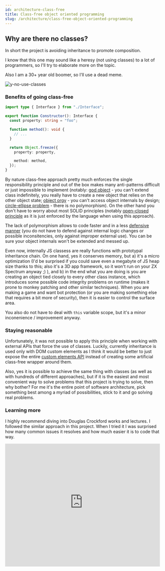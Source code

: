 ```yaml
---
id: architecture-class-free
title: Class-free object oriented programming
slug: /architecture/class-free-object-oriented-programming
---
```


## Why are there no classes?

In short the project is avoiding inheritance to promote composition.

I know that this one may sound like a heresy (not using classes) to a lot of
programmers, so I'll try to elaborate more on the topic.

Also I am a 30+ year old boomer, so I'll use a dead meme.

![y-no-use-classes](../static/img/y-no-use-classes.jpg)

### Benefits of going class-free

```typescript title="Sample constructor"
import type { Interface } from "./Interface";

export function Constructor(): Interface {
  const property: string = "foo";

  function method(): void {
    // ...
  }

  return Object.freeze({
    property: property,

    method: method,
  });
}
```

By nature class-free approach pretty much enforces the single responsibility
principle and out of the box makes many anti-patterns difficult or just impossible
to implement (notably:
[god object](https://en.wikipedia.org/wiki/God_object) - you can't extend class
indefinitely, you really have to create a new object that relies on the other
object state;
[object orgy](https://en.wikipedia.org/wiki/Object_orgy) - you can't
access object internals by design;
[circle-ellipse problem](https://en.wikipedia.org/wiki/Circle%E2%80%93ellipse_problem) -
there is no polymorphism).
On the other hand you don't have to worry about most SOLID principles (notably
[open–closed principle](https://en.wikipedia.org/wiki/Open%E2%80%93closed_principle)
as it is just enforced by the language when using this approach).

The lack of polymorphism allows to code faster and in a less
[defensive manner](https://enterprisecraftsmanship.com/posts/defensive-programming/)
(you do not have to defend against internal logic changes or possible
inconsitencies, only against improper external use). You can be sure your
object internals won't be extended and messed up.

Even now, internally JS classess are really functions with prototypal
inheritance chain. On one hand, yes it conserves memory, but a) it's a micro
optimization (I'd be surprised if you could save even a megabyte of JS heap size
thanks to this; also it's a 3D app framework, so it won't run on your ZX
Spectrum anyway ;) ), and b) in the end what you are doing is you are creating an
object tied closely to every other class instance, which introduces some
possible code integrity problems on runtime (makes it prone to monkey patching
and other similar techniques). When you are making a game and want bot
protection (or you are making something else that requires a bit more of
security), then it is easier to control the surface area.

You also do not have to deal with `this` variable scope, but it's a minor
inconenience / improvement anyway.

### Staying reasonable

Unfortunately, it was not possible to apply this principle when working with
external APIs that force the use of classes. Luckily, currently inheritance
is used only with DOM custom elements as I think it would be better to just
expose the entire [custom elements API](dom-renderer-DOMElementView.mdx)
instead of creating some artificial class-free wrapper around them.

Also, yes it is possible to achieve the same thing with classes (as well as
with hundreds of different approaches), but if it is the easiest and most
convenient way to solve problems that this project is trying to solve, then
why bother? For me it's the entire point of software architecture, pick
something best among a myriad of possibilities, stick to it and go solving real
problems.

### Learning more

I highly recommend diving into Douglas Crockford works and lectures. I followed
the similar approach in this project. When I tried it I was surprised how many
common issues it resolves and how much easier it is to code that way.

<iframe
  height="400"
  width="100%"
  src="https://www.youtube-nocookie.com/embed/XFTOG895C7c?start=2690"
  frameBorder="0"
  allow="accelerometer;clipboard-write;encrypted-media;gyroscope;picture-in-picture"
  allowFullScreen
></iframe>
